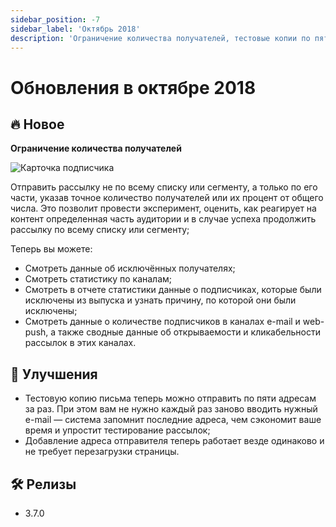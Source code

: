 ```yaml
---
sidebar_position: -7
sidebar_label: 'Октябрь 2018'
description: 'Ограничение количества получателей, тестовые копии по пяти адресам за раз, добавление адреса отправителя везде одинаково'
---
```



# Обновления в октябре 2018

## 🔥 Новое

**Ограничение количества получателей**

<p align="left">
  <img src={receiverLimit} alt="Карточка подписчика" />
</p>

Отправить рассылку не по всему списку или сегменту, а только по его части, указав точное количество получателей или их процент от общего числа. Это позволит провести эксперимент, оценить, как реагирует на контент определенная часть аудитории и в случае успеха продолжить рассылку по всему списку или сегменту;

Теперь вы можете:

- Смотреть данные об исключённых получателях;
- Смотреть статистику по каналам;
- Смотреть в отчете статистики данные о подписчиках, которые были исключены из выпуска и узнать причину, по которой они были исключены;
- Смотреть данные о количестве подписчиков в каналах e-mail и web-push, а также сводные данные об открываемости и кликабельности рассылок в этих каналах.

## 🚀 Улучшения

- Тестовую копию письма теперь можно отправить по пяти адресам за раз. При этом вам не нужно каждый раз заново вводить нужный e-mail — система запомнит последние адреса, чем сэкономит ваше время и упростит тестирование рассылок;
- Добавление адреса отправителя теперь работает везде одинаково и не требует перезагрузки страницы.

## 🛠️ Релизы

- 3.7.0
